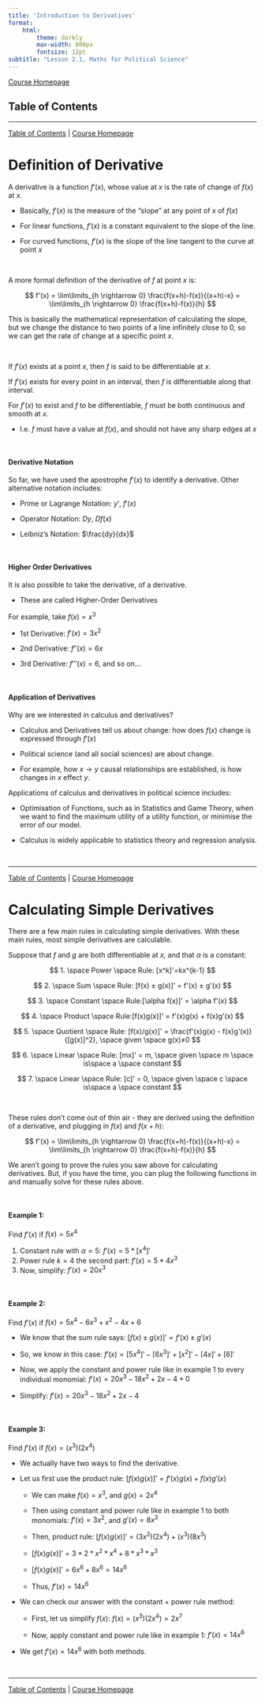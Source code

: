 ```yaml
---
title: 'Introduction to Derivatives'
format:
    html:
        theme: darkly
        max-width: 800px
        fontsize: 12pt
subtitle: "Lesson 2.1, Maths for Political Science"
---
```


[Course Homepage](https://politicalscience.github.io/math)

## Table of Contents {#contents}

------------------------------------------------------------------------

[Table of Contents](#contents) \| [Course Homepage](https://politicalscience.github.io/math)

# Definition of Derivative {#definition}

A derivative is a function $f'(x)$, whose value at $x$ is the rate of change of $f(x)$ at $x$.

-   Basically, $f'(x)$ is the measure of the "slope" at any point of $x$ of $f(x)$

-   For linear functions, $f'(x)$ is a constant equivalent to the slope of the line.

-   For curved functions, $f'(x)$ is the slope of the line tangent to the curve at point $x$

<br />

A more formal definition of the derivative of $f$ at point $x$ is:

$$
f'(x) = \lim\limits_{h \rightarrow 0} \frac{f(x+h)-f(x)}{(x+h)-x} = \lim\limits_{h \rightarrow 0} \frac{f(x+h)-f(x)}{h}
$$

This is basically the mathematical representation of calculating the slope, but we change the distance to two points of a line infinitely close to $0$, so we can get the rate of change at a specific point $x$.

<br />

If $f'(x)$ exists at a point $x$, then $f$ is said to be differentiable at $x$.

If $f'(x)$ exists for every point in an interval, then $f$ is differentiable along that interval.

For $f'(x)$ to exist and $f$ to be differentiable, $f$ must be both continuous and smooth at $x$.

-   I.e. $f$ must have a value at $f(x)$, and should not have any sharp edges at $x$

<br />

#### Derivative Notation

So far, we have used the apostrophe $f'(x)$ to identify a derivative. Other alternative notation includes:

-   Prime or Lagrange Notation: $y'$, $f'(x)$

-   Operator Notation: $Dy$, $Df(x)$

-   Leibniz's Notation: $\frac{dy}{dx}$

<br />

#### Higher Order Derivatives

It is also possible to take the derivative, of a derivative.

-   These are called Higher-Order Derivatives

For example, take $f(x) = x^3$

-   1st Derivative: $f'(x) = 3x^2$

-   2nd Derivative: $f''(x) = 6x$

-   3rd Derivative: $f'''(x) = 6$, and so on...

<br />

#### Application of Derivatives

Why are we interested in calculus and derivatives?

-   Calculus and Derivatives tell us about change: how does $f(x)$ change is expressed through $f'(x)$

-   Political science (and all social sciences) are about change.

-   For example, how $x \rightarrow y$ causal relationships are established, is how changes in $x$ effect $y$.

Applications of calculus and derivatives in political science includes:

-   Optimisation of Functions, such as in Statistics and Game Theory, when we want to find the maximum utility of a utility function, or minimise the error of our model.

-   Calculus is widely applicable to statistics theory and regression analysis.

<br />

------------------------------------------------------------------------

[Table of Contents](#contents) \| [Course Homepage](https://politicalscience.github.io/math)

# Calculating Simple Derivatives {#calculation}

There are a few main rules in calculating simple derivatives. With these main rules, most simple derivatives are calculable.

Suppose that $f$ and $g$ are both differentiable at $x$, and that $\alpha$ is a constant:

$$
1. \space Power \space Rule: [x^k]'=kx^{k-1} 
$$

$$
2. \space Sum \space Rule: [f(x) ± g(x)]' = f'(x) ± g'(x)
$$

$$
3. \space Constant \space Rule:[\alpha f(x)]' = \alpha f'(x)
$$

$$
4. \space Product \space Rule:[f(x)g(x)]' = f'(x)g(x) + f(x)g'(x) 
$$

$$
5. \space Quotient \space Rule: [f(x)/g(x)]' = \frac{f'(x)g(x) - f(x)g'(x)}{[g(x)]^2}, \space given \space g(x)≠0
$$

$$
6. \space Linear \space Rule: [mx]' = m, \space given \space m \space is\space a \space constant
$$

$$
7.  \space Linear \space Rule: [c]' = 0, \space given \space c \space is\space a \space constant
$$

<br />

These rules don't come out of thin air - they are derived using the definition of a derivative, and plugging in $f(x)$ and $f(x+h)$:

$$
f'(x) = \lim\limits_{h \rightarrow 0} \frac{f(x+h)-f(x)}{(x+h)-x} = \lim\limits_{h \rightarrow 0} \frac{f(x+h)-f(x)}{h}
$$

We aren't going to prove the rules you saw above for calculating derivatives. But, if you have the time, you can plug the following functions in and manually solve for these rules above.

<br />

#### Example 1:

Find $f'(x)$ if $f(x) = 5x^4$

1.  Constant rule with $\alpha = 5$: $f'(x) = 5 * [x^4]'$
2.  Power rule $k=4$ the second part: $f'(x) =5 * 4x^3$
3.  Now, simplify: $f'(x) = 20x^3$

<br />

#### Example 2:

Find $f'(x)$ if $f(x) = 5x^4 - 6x^3 + x^2 - 4x + 6$

-   We know that the sum rule says: $[f(x) ± g(x)]' = f'(x) ± g'(x)$

-   So, we know in this case: $f'(x) = [5x^4]' - [6x^3]' + [x^2]' - [4x]' + [6]'$

-   Now, we apply the constant and power rule like in example 1 to every individual monomial: $f'(x) = 20x^3 - 18x^2 + 2x - 4 + 0$

-   Simplify: $f'(x) = 20x^3 - 18x^2 + 2x - 4$

<br />

#### Example 3:

Find $f'(x)$ if $f(x) = (x^3)(2x^4)$

-   We actually have two ways to find the derivative.

-   Let us first use the product rule: $[f(x)g(x)]' = f'(x)g(x) + f(x)g'(x)$

    -   We can make $f(x) = x^3$, and $g(x) = 2x^4$

    -   Then using constant and power rule like in example 1 to both monomials: $f'(x) = 3x^2$, and $g'(x) = 8x^3$

    -   Then, product rule: $[f(x)g(x)]' = (3x^2)(2x^4) + (x^3)(8x^3)$

    -   $[f(x)g(x)]' = 3*2*x^2*x^4 + 8*x^3*x^3$

    -   $[f(x)g(x)]' = 6x^6 + 8x^6 = 14x^6$

    -   Thus, $f'(x) = 14x^6$

-   We can check our answer with the constant + power rule method:

    -   First, let us simplify $f(x)$: $f(x) = (x^3)(2x^4) = 2x^7$

    -   Now, apply constant and power rule like in example 1: $f'(x) = 14x^6$

-   We get $f'(x) = 14x^6$ with both methods.

<br />

------------------------------------------------------------------------

[Table of Contents](#contents) \| [Course Homepage](https://politicalscience.github.io/math)